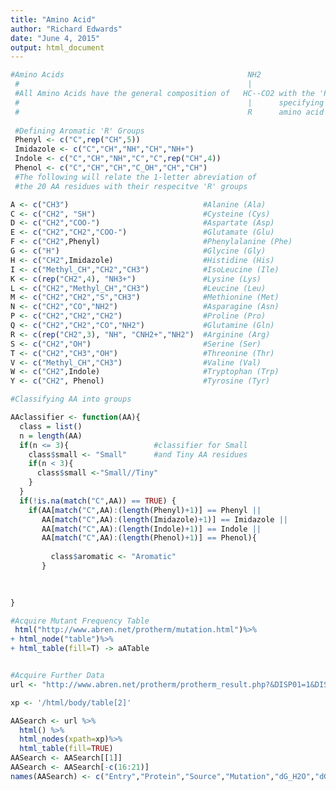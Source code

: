 ```yaml
---
title: "Amino Acid"
author: "Richard Edwards"
date: "June 4, 2015"
output: html_document
---
```




```r
#Amino Acids                                         NH2
 #                                                   |
 #All Amino Acids have the general composition of   HC--CO2 with the 'R' group
 #                                                   |      specifying the 
 #                                                   R      amino acid residue
 
 #Defining Aromatic 'R' Groups
 Phenyl <- c("C",rep("CH",5))
 Imidazole <- c("C","CH","NH","CH","NH+")
 Indole <- c("C","CH","NH","C","C",rep("CH",4))
 Phenol <- c("C","CH","CH","C_OH","CH","CH")
 #The following will relate the 1-letter abreviation of 
 #the 20 AA residues with their respecitve 'R' groups

A <- c("CH3")                              #Alanine (Ala)
C <- c("CH2", "SH")                        #Cysteine (Cys)
D <- c("CH2","COO-")                       #Aspartate (Asp)
E <- c("CH2","CH2","COO-")                 #Glutamate (Glu)
F <- c("CH2",Phenyl)                       #Phenylalanine (Phe)
G <- c("H")                                #Glycine (Gly)
H <- c("CH2",Imidazole)                    #Histidine (His)
I <- c("Methyl_CH","CH2","CH3")            #IsoLeucine (Ile)
K <- c(rep("CH2",4), "NH3+")               #Lysine (Lys)
L <- c("CH2","Methyl_CH","CH3")            #Leucine (Leu)
M <- c("CH2","CH2","S","CH3")              #Methionine (Met)
N <- c("CH2","CO","NH2")                   #Asparagine (Asn)
P <- c("CH2","CH2","CH2")                  #Proline (Pro)
Q <- c("CH2","CH2","CO","NH2")             #Glutamine (Gln)
R <- c(rep("CH2",3), "NH", "CNH2+","NH2")  #Arginine (Arg)
S <- c("CH2","OH")                         #Serine (Ser)
T <- c("CH2","CH3","OH")                   #Threonine (Thr)
V <- c("Methyl_CH","CH3")                  #Valine (Val)
W <- c("CH2",Indole)                       #Tryptophan (Trp)
Y <- c("CH2", Phenol)                      #Tyrosine (Tyr)
```

```r
#Classifying AA into groups

AAclassifier <- function(AA){
  class = list()
  n = length(AA)
  if(n <= 3){                   #classifier for Small
    class$small <- "Small"      #and Tiny AA residues
    if(n < 3){
      class$small <-"Small//Tiny"
    }
  }
  if(!is.na(match("C",AA)) == TRUE) {
    if(AA[match("C",AA):(length(Phenyl)+1)] == Phenyl ||
       AA[match("C",AA):(length(Imidazole)+1)] == Imidazole ||
       AA[match("C",AA):(length(Indole)+1)] == Indole ||
       AA[match("C",AA):(length(Phenol)+1)] == Phenol){
          
         class$aromatic <- "Aromatic"
       }

  
  
}


```

```r
#Acquire Mutant Frequency Table
 html("http://www.abren.net/protherm/mutation.html")%>%
+ html_node("table")%>%
+ html_table(fill=T) -> aATable


#Acquire Further Data
url <- "http://www.abren.net/protherm/protherm_result.php?&DISP01=1&DISP02=1&DISP10=1&DISP14=1&DISP16=1&DISP18=1&DISP19=1&DISP22=1&DISP23=1&DISP24=1&DISP26=1&DISP30=1&DISP31=1&DISP38=1&NUMBER2=3000000&SOURCE=human&MUTA-C0=on&ASA-C=0-Any&ASA3=0-%&PH1=6.8&PH2=8.2&COUNT_E2=980&COUNT_S2=0"

xp <- '/html/body/table[2]'

AASearch <- url %>%
  html() %>%
  html_nodes(xpath=xp)%>%
  html_table(fill=TRUE)
AASearch <- AASearch[[1]]
AASearch <- AASearch[-c(16:21)]
names(AASearch) <- c("Entry","Protein","Source","Mutation","dG_H2O","dG","T", "Tm","dHcal","m","Cm","pH","Measure","Method",	"REFERENCE")
```
